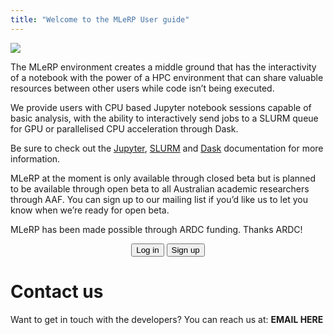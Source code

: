 ```yaml
---
title: "Welcome to the MLeRP User guide"
---
```


![](./images/cluster-cat.png)

The MLeRP environment creates a middle ground that has the interactivity of a notebook with the power of a HPC environment that can share valuable resources between other users while code isn’t being executed.

We provide users with CPU based Jupyter notebook sessions capable of basic analysis, with the ability to interactively send jobs to a SLURM queue for GPU or parallelised CPU acceleration through Dask.

Be sure to check out the [Jupyter](https://docs.jupyter.org/en/latest/), [SLURM](https://slurm.schedmd.com/documentation.html) and [Dask](https://www.dask.org/) documentation for more information.

MLeRP at the moment is only available through closed beta but is planned to be available through open beta to all Australian academic researchers through AAF. You can sign up to our mailing list if you'd like us to let you know when we're ready for open beta.

MLeRP has been made possible through ARDC funding. Thanks ARDC!

<p style="text-align: center;">
    <button type="button" class="btn btn-primary btn-lg" onclick="window.location.href='https://mlerp.cloud.edu.au/launch';">Log in</button>
    <button type="button" class="btn btn-primary btn-lg" onclick="window.location.href='https://forms.gle/p9HWS79yxDouP6Tu8';">Sign up</button>
</p>

<!-- MLeRP is available through open beta to all Australian researchers. You can [sign up]() to be a part of our open beta to gain access to the MLeRP platform. -->

# Contact us
Want to get in touch with the developers? You can reach us at: **EMAIL HERE**